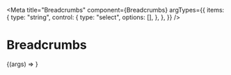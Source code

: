 
<Meta
  title="Breadcrumbs"
  component={Breadcrumbs}
  argTypes={{
    items: {
      type: "string",
      control: {
        type: "select",
        options: [],
      },
    },
  }}
/>

# Breadcrumbs

<Canvas>
  <Story
    name="Default"
    args={{
      items: [
        { label: "Hem", url: "#" },
        { label: "Nyhetsarkiv", url: "#" },
        { label: "2020", url: "#" },
        { label: "Mars", url: "#" },
        { label: "Badhuset stängt från och med idag", url: "#" },
      ],
    }}
  >
    {(args) => <Breadcrumbs {...args} />}
  </Story>
</Canvas>
